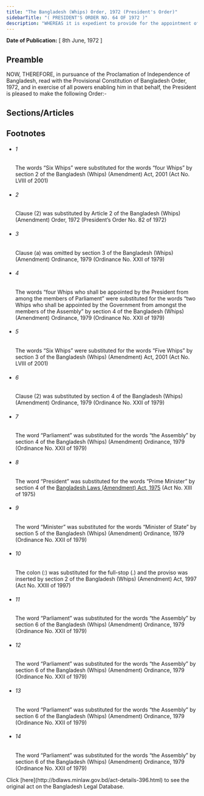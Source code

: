 ```yaml
---
title: "The Bangladesh (Whips) Order, 1972 (President's Order)"
sidebarTitle: "( PRESIDENT'S ORDER NO. 64 OF 1972 )"
description: "WHEREAS it is expedient to provide for the appointment of a Chief Whip and 1[Six Whips] and for matters ancillary thereto;"
---
```


**Date of Publication:** [ 8th June, 1972 ]

## Preamble

NOW, THEREFORE, in pursuance of the Proclamation of Independence of Bangladesh, read with the Provisional Constitution of Bangladesh Order, 1972, and in exercise of all powers enabling him in that behalf, the President is pleased to make the following Order:-

## Sections/Articles

## Footnotes

- ###### 1

  The words “Six Whips” were substituted for the words “four Whips” by section 2 of the Bangladesh (Whips) (Amendment) Act, 2001 (Act No. LVIII of 2001)

- ###### 2

  Clause (2) was substituted by Article 2 of the Bangladesh (Whips) (Amendment) Order, 1972 (President’s Order No. 82 of 1972)

- ###### 3

  Clause (a) was omitted by section 3 of the Bangladesh (Whips) (Amendment) Ordinance, 1979 (Ordinance No. XXII of 1979)

- ###### 4

  The words “four Whips who shall be appointed by the President from among the members of Parliament” were substituted for the words “two Whips who shall be appointed by the Government from amongst the members of the Assembly” by section 4 of the Bangladesh (Whips) (Amendment) Ordinance, 1979 (Ordinance No. XXII of 1979)

- ###### 5

  The words “Six Whips” were substituted for the words “Five Whips” by section 3 of the Bangladesh (Whips) (Amendment) Act, 2001 (Act No. LVIII of 2001)

- ###### 6

  Clause (2) was substituted by section 4 of the Bangladesh (Whips) (Amendment) Ordinance, 1979 (Ordinance No. XXII of 1979)

- ###### 7

  The word “Parliament” was substituted for the words “the Assembly” by section 4 of the Bangladesh (Whips) (Amendment) Ordinance, 1979 (Ordinance No. XXII of 1979)

- ###### 8

  The word “President” was substituted for the words “Prime Minister” by section 4 of the [Bangladesh Laws (Amendment) Act, 1975](/laws/volume-19/act-490 "Bangladesh Laws (Amendment) Act, 1975") (Act No. XIII of 1975)

- ###### 9

  The word “Minister” was substituted for the words “Minister of State” by section 5 of the Bangladesh (Whips) (Amendment) Ordinance, 1979 (Ordinance No. XXII of 1979)

- ###### 10

  The colon (:) was substituted for the full-stop (.) and the proviso was inserted by section 2 of the Bangladesh (Whips) (Amendment) Act, 1997 (Act No. XXIII of 1997)

- ###### 11

  The word “Parliament” was substituted for the words “the Assembly” by section 6 of the Bangladesh (Whips) (Amendment) Ordinance, 1979 (Ordinance No. XXII of 1979)

- ###### 12

  The word “Parliament” was substituted for the words “the Assembly” by section 6 of the Bangladesh (Whips) (Amendment) Ordinance, 1979 (Ordinance No. XXII of 1979)

- ###### 13

  The word “Parliament” was substituted for the words “the Assembly” by section 6 of the Bangladesh (Whips) (Amendment) Ordinance, 1979 (Ordinance No. XXII of 1979)

- ###### 14

  The word “Parliament” was substituted for the words “the Assembly” by section 6 of the Bangladesh (Whips) (Amendment) Ordinance, 1979 (Ordinance No. XXII of 1979)

<Note>
  Click [here](http://bdlaws.minlaw.gov.bd/act-details-396.html) to see the original act on the Bangladesh Legal Database.
</Note>
